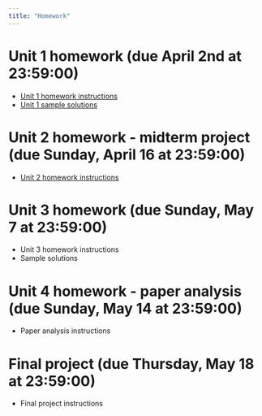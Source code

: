 ```yaml
---
title: "Homework"
---
```


# Unit 1 homework (due April 2nd at 23:59:00)

-   [Unit 1 homework instructions](homeworks/Homework 1/homework1.zip)
-   [Unit 1 sample solutions](homeworks/Homework 1/homework1.solutions.zip)

# Unit 2 homework - midterm project (due Sunday, April 16 at 23:59:00)

-   [Unit 2 homework instructions](homeworks/Midterm/midterm.zip)

# Unit 3 homework (due Sunday, May 7 at 23:59:00)

-   Unit 3 homework instructions
-   Sample solutions

# Unit 4 homework - paper analysis (due Sunday, May 14 at 23:59:00)

-   Paper analysis instructions

# Final project (due Thursday, May 18 at 23:59:00)

-   Final project instructions
